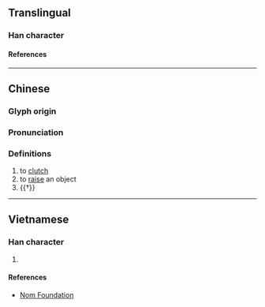{{character info/new}}
==Translingual==

===Han character===
{{Han char|rn=64|rad=手|as=16|sn=19|four=51017|canj=QYPT|ids=⿰扌盧}}

====References====
{{Han ref|kx=0462.360|dkj=12965|dj=0811.360|hdz=31982.150|uh=650E}}

----
==Chinese==
{{zh-forms}}

===Glyph origin===
{{Han etym}}

===Pronunciation===
{{zh-pron
|m=lú
|c=lou4
|mc=y
|oc=y
|cat=v
}}

===Definitions===
{{zh-hanzi}}

# to [[clutch]]
# to [[raise]] an object
# {{†}} {{zh-alt-form|攞}}

----

==Vietnamese==

===Han character===
{{vi-readings|rs=手16|reading=[[rờ]], [[lư]], [[lựa]]}}

# {{defn|lang=vi|sort=手16}}

====References====
* [http://nomfoundation.org/common/nom_details.php?codepoint=650e Nom Foundation]